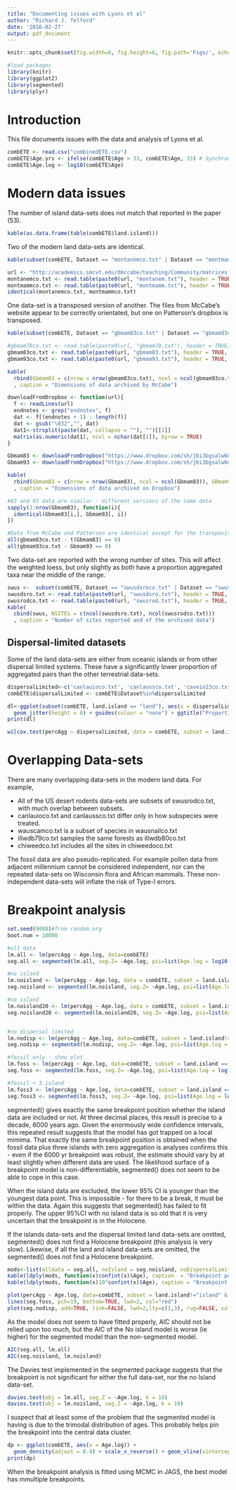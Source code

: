```yaml
---
title: "Documenting issues with Lyons et al"
author: "Richard J. Telford"
date: '2016-02-27'
output: pdf_document
---
```


```r
knitr::opts_chunk$set(fig.width=6, fig.height=6, fig.path='Figs/', echo=TRUE, warning=FALSE, message=FALSE, tidy=TRUE, cache=TRUE)
```

```r
#load packages
library(knitr)
library(ggplot2)
library(segmented)
library(plyr)
```

# Introduction

This file documents issues with the data and analysis of Lyons et al.

```r
combETE <- read.csv("combinedETE.csv")
combETE$Age.yrs <- ifelse(combETE$Age > 33, combETE$Age, 33) # Synchronize ages of modern ETE datasets with those of the modern Gotelli & Ulrich data (median of ages = 33 years)
combETE$Age.log <- log10(combETE$Age)
```

# Modern data issues

The number of island data-sets does not match that reported in the paper (53).
```r
kable(as.data.frame(table(combETE$land.island)))
```

Two of the modern land data-sets are identical.

```r
kable(subset(combETE, Dataset == "montanemco.txt" | Dataset == "montmammco.txt", select = c(Dataset, numAgg:numSeg, numSpp:numSites)), caption = "Identical data-sets")

url <- "http://academics.smcvt.edu/dmccabe/teaching/Community/matrices_ecosim/"
montanemco.txt <- read.table(paste0(url, "montanem.txt"), header = TRUE, row.names = 1)
montmammco.txt <- read.table(paste0(url, "montmamm.txt"), header = TRUE, row.names = 1)
identical(montanemco.txt, montmammco.txt)
```

One data-set is a transposed version of another. The files from McCabe's website appear to be correctly orientated, but one on Patterson's dropbox is transposed. 

```r
kable(subset(combETE, Dataset == "gbmam83co.txt" | Dataset == "gbmam93co.txt", select = c(Dataset, numSpp:numSites)), caption = "Reported data dimensions")

#gbmam78co.txt <- read.table(paste0(url, "gbmam78.txt"), header = TRUE, row.names = 1)
gbmam83co.txt <- read.table(paste0(url, "gbmam83.txt"), header = TRUE, row.names = 1)
gbmam93co.txt <- read.table(paste0(url, "gbmam93.txt"), header = TRUE, row.names = 1)

kable(
  rbind(Gbmam83 = c(nrow = nrow(gbmam83co.txt), ncol = ncol(gbmam93co.txt)), GBmam93 = c(nrow = nrow(gbmam93co.txt), ncol = ncol(gbmam93co.txt)))
  , caption = "Dimensions of data archived by McCabe")

downloadFromDropbox <- function(url){
  f <- readLines(url)
  endnotes <- grep("endnotes", f)
  dat <- f[(endnotes + 1) : length(f)]
  dat <- gsub("\032","", dat)
  dat1<-strsplit(paste(dat, collapse = ""), "")[[1]]
  matrix(as.numeric(dat1), ncol = nchar(dat[1]), byrow = TRUE)
}

Gbmam83 <- downloadFromDropbox("https://www.dropbox.com/sh/jbi3bgsalw6e6kt/AABSFzYn6pZyaSBUujRFKZxIa/MATRICES/Gbmam83.txt?dl=1")
Gbmam93 <- downloadFromDropbox("https://www.dropbox.com/sh/jbi3bgsalw6e6kt/AAAuA039ZhhuZfYgahu2H7fOa/MATRICES/Gbmam93.txt?dl=1")

kable(
  rbind(Gbmam83 = c(nrow = nrow(Gbmam83), ncol = ncol(Gbmam83)), GBmam93 = c(nrow = nrow(Gbmam93), ncol = ncol(Gbmam93)))
  , caption = "Dimensions of data archived on Dropbox")

#83 and 93 data are similar - different versions of the same data
sapply(1:nrow(Gbmam83), function(i){
  identical(Gbmam83[i,], Gbmam93[, i])
})

#Data from McCabe and Patterson are identical except for the transposition
all(gbmam83co.txt - t(Gbmam83) == 0)
all(gbmam93co.txt - Gbmam93 == 0)

```

Two data-set are reported with the wrong number of sites. This will affect the weighted loess, but only slightly as both have a proportion aggregated taxa near the middle of the range.

```r
swus <-  subset(combETE, Dataset == "swusdsroco.txt" | Dataset == "swusrodco.txt", select = c(Dataset, percAgg, numSpp:numSites))
swusdsro.txt <- read.table(paste0(url, "swusdsro.txt"), header = TRUE, row.names = 1)
swusrodco.txt <- read.table(paste0(url, "swusrod.txt"), header = TRUE, row.names = 1)
kable(
  cbind(swus, NSITES = c(ncol(swusdsro.txt), ncol(swusrodco.txt)))
  , caption = "Number of sites reported and of the archived data")

```

## Dispersal-limited datasets

Some of the land data-sets are either from oceanic islands or from other dispersal limited systems. These have a significantly lower proportion of aggregated pairs than the other terrestrial data-sets.

```r
dispersalLimited<-c('canlauioco.txt', 'canlaussco.txt', 'caveio23co.txt', 'texaqhco.txt', 'orealbutco.txt', 'montanemco.txt', 'montmammco.txt','rockymamco.txt', 'gbfishco.txt', 'gbmam78co.txt', 'gbmam83co.txt', 'gbmam93co.txt')
combETE$dispersalLimited <- combETE$Dataset%in%dispersalLimited

dl<-ggplot(subset(combETE, land.island == "land"), aes(x = dispersalLimited, y = percAgg, size = numSites, colour = dispersalLimited)) +
  geom_jitter(height = 0) + guides(colour = "none") + ggtitle("Proportion Aggregated vs dispersal limited land datasets")
print(dl)

wilcox.test(percAgg ~ dispersalLimited, data = combETE, subset = land.island == "land")
```

# Overlapping Data-sets

There are many overlapping data-sets in the modern land data. For example,

* All of the US desert rodents data-sets are subsets of swusrodco.txt, with much overlap between subsets.
* canlauioco.txt and canlaussco.txt differ only in how subspecies were treated.
* wauscamco.txt is a subset of species in wausnailco.txt
* illwdb79co.txt samples the same forests as illwdb80co.txt
* chiweedco.txt includes all the sites in chiweedoco.txt

The fossil data are also pseudo-replicated. For example pollen data from adjacent millennium cannot be considered independent, nor can the repeated data-sets on Wisconsin flora and African mammals. These non-independent data-sets will inflate the risk of Type-I errors.

# Breakpoint analysis

```r
set.seed(9088)#from random.org
boot.num = 10000

#all data
lm.all <- lm(percAgg ~ Age.log, data=combETE)
seg.all <- segmented(lm.all, seg.Z= ~Age.log, psi=list(Age.log = log10(c(10000)) ) , seg.control(n.boot=boot.num) )

#no island
lm.noisland <- lm(percAgg ~ Age.log, data = combETE, subset = land.island != "island")
seg.noisland <- segmented(lm.noisland, seg.Z= ~Age.log, psi=list(Age.log = log10(c(10000)) ) , seg.control(n.boot=boot.num) )

#no island
lm.noisland20 <- lm(percAgg ~ Age.log, data = combETE, subset = land.island != "island" & numSites > 20  & !dispersalLimited)
seg.noisland20 <- segmented(lm.noisland20, seg.Z= ~Age.log, psi=list(Age.log = log10(c(10000)) ) , seg.control(n.boot=boot.num) )


#no dispersal limited
lm.nodisp <- lm(percAgg ~ Age.log, data=combETE, subset = land.island!="island" & !dispersalLimited)
seg.nodisp <- segmented(lm.nodisp, seg.Z= ~Age.log, psi=list(Age.log = log10(c(10000)) ) , seg.control(n.boot=boot.num) )

#fossil only - show plot
lm.foss <- lm(percAgg ~ Age.log, data=combETE, subset = land.island == "ETE")
seg.foss <- segmented(lm.foss, seg.Z= ~Age.log, psi=list(Age.log = log10(c(10000)) ) , seg.control(n.boot=boot.num) )

#fossil + 3 island
lm.foss3 <- lm(percAgg ~ Age.log, data=combETE, subset = land.island == "ETE" | Dataset %in% c("canaboco.txt", "ausismamco.txt", "bassreptco.txt"))
seg.foss3 <- segmented(lm.foss3, seg.Z= ~Age.log, psi=list(Age.log = log10(c(10000)) ) , seg.control(n.boot=boot.num) )

```

segmented() gives exactly the same breakpoint position whether the island data are included or not. At three decimal places, this result is precise to a decade, 6000 years ago. Given the enormously wide confidence intervals, this repeated result suggests that the model has got trapped on a local mimima. That exactly the same breakpoint position is obtained when the fossil data plus three islands with zero aggregation is analyses confirms this - even if the 6000 yr breakpoint was robust, the estimate should vary by at least slightly when different data are used. The likelihood surface of a breakpoint model is non-differentiable, segmented() does not seem to be able to cope in this case.

When the island data are excluded, the lower 95% CI is younger than the youngest data point. This is impossible - for there to be a break, it must be within the data. Again this suggests that segmented() has failed to fit properly. The upper 95%CI with no island data is so old that it is very uncertain that the breakpoint is in the Holocene. 

If the islands data-sets and the dispersal limited land data-sets are omitted, segmented() does not find a Holocene breakpoint (this analysis is very slow). Likewise, if all the land and island data-sets are omitted, the segmented() does not find a Holocene breakpoint.

```r
mods<-list(alldata = seg.all, noIsland = seg.noisland, noDispersalLimited = seg.nodisp, fossil = seg.foss, fossil3 = seg.foss3)
kable(ldply(mods, function(x)confint(x)$Age), caption  = "Breakpoint position (log10(age))")
kable(ldply(mods, function(x)10^confint(x)$Age), caption = "Breakpoint poisition (age)")

plot(percAgg ~ Age.log, data=combETE, subset = land.island!="island" & !dispersalLimited, ylab="Proportion of significant pairs that are aggregated", xlab=expression('log'[10]*'(Years)'), pch=16, main="No island or dispersal limited data-sets", xlim=rev(range(combETE$Age.log)) )
lines(seg.foss, pch=19, bottom=TRUE, lwd=2, col="red")
plot(seg.nodisp, add=TRUE, link=FALSE, lwd=2,lty=c(1,3), rug=FALSE, col=c("red"), shade=FALSE, conf.level=0.95, pch=16)
```

As the model does not seem to have fitted properly, AIC should not be relied upon too much, but the AIC of the No island model is worse (ie higher) for the segmented model than the non-segmented model.

```r
AIC(seg.all, lm.all)
AIC(seg.noisland, lm.noisland)
```

The Davies test implemented in the segmented package suggests that the breakpoint is not significant for either the full data-set, nor the no Island data-set.

```r
davies.test(obj = lm.all, seg.Z = ~Age.log, k = 10)
davies.test(obj = lm.noisland, seg.Z = ~Age.log, k = 10)
```

I suspect that at least some of the problem that the segmented model is having is due to the trimodal distribution of ages. This probably helps pin the breakpoint into the central data cluster.
```r
dp <- ggplot(combETE, aes(x = Age.log)) +
  geom_density(adjust = 0.4) + scale_x_reverse() + geom_vline(xintercept = log10(6000), colour = "red")
print(dp)
```

When the breakpoint analysis is fitted using MCMC in JAGS, the best model has mmultiple breakpoints.
